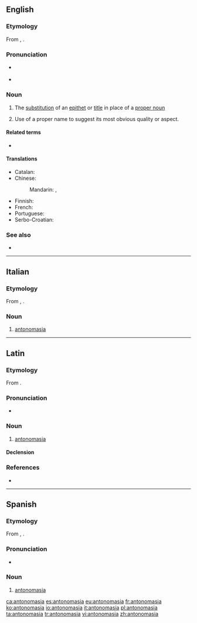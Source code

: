 ==English==
{{examples-right|sense=use of a proper name for its attribute|examples=Can we depend on the Solons in Washington to save us?}}

===Etymology===
From {{etyl|la|en}} {{m|la|antonomasia}}, {{etyl|grc|en}} {{m|grc|ἀντονομασία||antonomasia|sc=polytonic}}.

===Pronunciation===
* {{a|UK}} {{IPA|/ˌæntənəʊˈmeɪzɪə/|/ænˌtɒnəʊˈmeɪzɪə/|lang=en}}
* {{a|US}} {{IPA|/ˌæntənəˈmeɪʒə/|lang=en}}

===Noun===
{{en-noun|~}}

# {{lb|en|rhetoric}} The [[substitution]] of an [[epithet]] or [[title]] in place of a [[proper noun]]
# {{lb|en|rhetoric}} Use of a proper name to suggest its most obvious quality or aspect.

====Related terms====
* {{l|en|autonomasia}}

====Translations====
{{trans-top|substitution of an epithet or title in place of a proper noun}}
* Catalan: {{t+|ca|antonomàsia|f}}
* Chinese:
*: Mandarin: {{t|cmn|代稱|sc=Hani}}, {{t|cmn|代称|tr=dàichēng|sc=Hani}}
{{trans-mid}}
* Finnish: {{t|fi|antonomasia}}
* French: {{t+|fr|antonomase|f}}
* Portuguese: {{t+|pt|antonomásia|f}}
* Serbo-Croatian: {{t+|sh|antonomazija|f}}
{{trans-bottom}}

===See also===
* {{pedia}}

----

==Italian==

===Etymology===
From {{etyl|la|it}} {{m|la|antonomasia}}, {{etyl|grc|it}} {{m|grc|ἀντονομασία||antonomasia|sc=polytonic}}.

===Noun===
{{it-noun|f}}

# {{lb|it|rhetoric}} [[#English|antonomasia]]

----

==Latin==

===Etymology===
From {{der|la|grc|ἀντονομασία||antonomasia|sc=polytonic}}.

===Pronunciation===
* {{la-pronunc|antonomasia}}

===Noun===
{{la-noun|antonomasia||antonomasiae|f|first}}

# {{lb|la|rhetoric}} [[#English|antonomasia]]

====Declension====
{{la-decl-1st|antonomasi}}

===References===
* {{R:L&S}}

----

==Spanish==
{{wikipedia|lang=es}}

===Etymology===
From {{etyl|la|es}} {{m|la|antonomasia}}, {{etyl|grc|es}} {{m|grc|ἀντονομασία||antonomasia|sc=polytonic}}.

===Pronunciation===
* {{IPA|[a̠n.to̞.no̞ˈma̠.sja̠]|lang=es}}

===Noun===
{{es-noun|f}}

# {{lb|es|rhetoric}} [[#English|antonomasia]]

[[ca:antonomasia]]
[[es:antonomasia]]
[[eu:antonomasia]]
[[fr:antonomasia]]
[[ko:antonomasia]]
[[io:antonomasia]]
[[it:antonomasia]]
[[pl:antonomasia]]
[[ta:antonomasia]]
[[tr:antonomasia]]
[[vi:antonomasia]]
[[zh:antonomasia]]